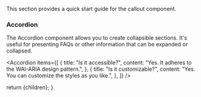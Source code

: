 
This section provides a quick start guide for the callout component.

### Accordion

The Accordion component allows you to create collapsible sections. It's useful for presenting FAQs or other information that can be expanded or collapsed.

<Accordion
  items={[
    {
      title: "Is it accessible?",
      content: "Yes. It adheres to the WAI-ARIA design pattern.",
    },
    {
      title: "Is it customizable?",
      content: "Yes. You can customize the styles as you like.",
    },
  ]}
/>

  return <DocsLayout>{children}</DocsLayout>;
}

